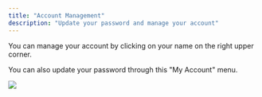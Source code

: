 ```yaml
---
title: "Account Management"
description: "Update your password and manage your account"
---
```

You can manage your account by clicking on your name on the right upper corner.

You can also update your password through this "My Account" menu.

![](https://files.readme.io/f94ff95-image.png)